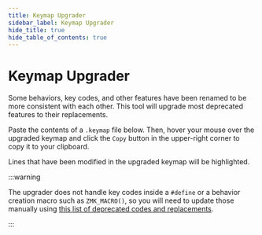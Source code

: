```yaml
---
title: Keymap Upgrader
sidebar_label: Keymap Upgrader
hide_title: true
hide_table_of_contents: true
---
```


# Keymap Upgrader

Some behaviors, key codes, and other features have been renamed to be more consistent with each other. This tool will upgrade most deprecated features to their replacements.

Paste the contents of a `.keymap` file below. Then, hover your mouse over the upgraded keymap and click the `Copy` button in the upper-right corner to copy it to your clipboard.

Lines that have been modified in the upgraded keymap will be highlighted.

:::warning

The upgrader does not handle key codes inside a `#define` or a behavior creation macro such as `ZMK_MACRO()`, so you will need to update those manually using
[this list of deprecated codes and replacements](https://github.com/zmkfirmware/zmk/blob/main/docs/src/keymap-upgrade/keycodes.ts).

:::


<KeymapUpgrader />
